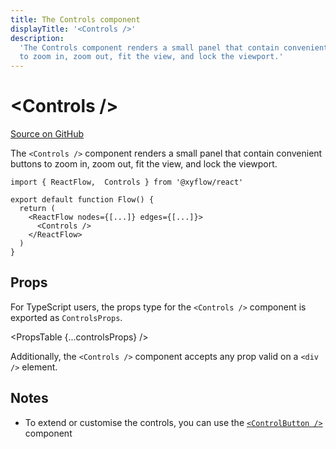 ```yaml
---
title: The Controls component
displayTitle: '<Controls />'
description:
  'The Controls component renders a small panel that contain convenient buttons
  to zoom in, zoom out, fit the view, and lock the viewport.'
---
```



# &lt;Controls />

[Source on GitHub](https://github.com/xyflow/xyflow/blob/main/packages/react/src/additional-components/Controls/Controls.tsx)

The `<Controls />` component renders a small panel that contain convenient
buttons to zoom in, zoom out, fit the view, and lock the viewport.

```tsx
import { ReactFlow,  Controls } from '@xyflow/react'

export default function Flow() {
  return (
    <ReactFlow nodes={[...]} edges={[...]}>
      <Controls />
    </ReactFlow>
  )
}
```

## Props

For TypeScript users, the props type for the `<Controls />` component is exported
as `ControlsProps`.

<PropsTable {...controlsProps} />

Additionally, the `<Controls />` component accepts any prop valid on a `<div />`
element.

## Notes

- To extend or customise the controls, you can use the [`<ControlButton />`](/api-reference/components/control-button)
  component
